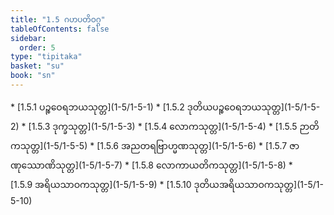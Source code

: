 ```yaml
---
title: "1.5 ဂဟပတိဝဂ္ဂ"
tableOfContents: false
sidebar:
  order: 5
type: "tipitaka"
basket: "su"
book: "sn"
---
```



<DynamicBreadcrumb />



<TableOfContents book="sn" section="1.5">
* [1.5.1 ပဉ္စဝေရဘယသုတ္တ](1-5/1-5-1)
* [1.5.2 ဒုတိယပဉ္စဝေရဘယသုတ္တ](1-5/1-5-2)
* [1.5.3 ဒုက္ခသုတ္တ](1-5/1-5-3)
* [1.5.4 လောကသုတ္တ](1-5/1-5-4)
* [1.5.5 ဉာတိကသုတ္တ](1-5/1-5-5)
* [1.5.6 အညတရဗြာဟ္မဏသုတ္တ](1-5/1-5-6)
* [1.5.7 ဇာဏုဿောဏိသုတ္တ](1-5/1-5-7)
* [1.5.8 လောကာယတိကသုတ္တ](1-5/1-5-8)
* [1.5.9 အရိယသာဝကသုတ္တ](1-5/1-5-9)
* [1.5.10 ဒုတိယအရိယသာဝကသုတ္တ](1-5/1-5-10)
</TableOfContents>
